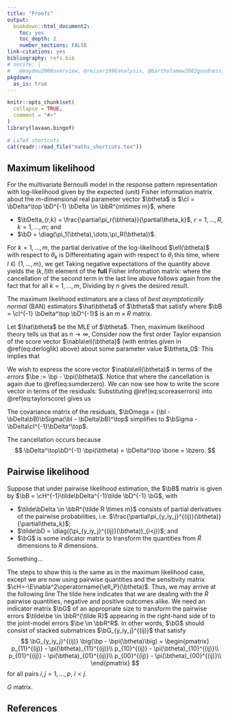 ```yaml
---
title: "Proofs"
output:
  bookdown::html_document2:
    toc: yes
    toc_depth: 2
    number_sections: FALSE
link-citations: yes
bibliography: refs.bib
# nocite: |
#   @maydeu2008overview, @reiser1996analysis, @bartholomew2002goodness, @katsikatsou2012pairwise
pkgdown:
  as_is: true
---
```


```r
knitr::opts_chunk$set(
  collapse = TRUE,
  comment = "#>"
)
library(lavaan.bingof)
```

```r
# LaTeX shortcuts 
cat(readr::read_file("maths_shortcuts.tex"))
``` 

<!-- Extra LaTeX commands -->
\newcommand{\pimod}[1]{\pi_{#1}(\btheta)}
\newcommand{\Sigmaystar}{\bSigma_{\by^*}}
\newcommand{\pl}{\operatorname{\ell_P}}
\newcommand{\mlepl}{\hat\btheta_{\text{PL}}}
\newcommand{\mle}{\hat\btheta_{\text{ML}}}
\newcommand{\pimodpl}{\pi_{y_iy_j}^{(ij)}(\btheta)}
\newcommand{\tr}{\operatorname{tr}}
\color{black}
<!-- Extra LaTeX commands -->

## Maximum likelihood

::: {.proposition}
For the multivariate Bernoulli model in the response pattern representation with log-likelihood given by
\begin{equation}
\ell(\btheta) = \sum_{r=1}^{R} \hat n_r \log \pimod{r},
\end{equation}
the expected (unit) Fisher information matrix about the $m$-dimensional real parameter vector $\btheta$ is $\cI = \bDelta^\top \bD^{-1} \bDelta \in \bbR^{m\times m}$, where

- $\bDelta_{r,k} = \frac{\partial\pi_r(\btheta)}{\partial\theta_k}$, $r=1,\dots,R$, $k=1,\dots,m$; and
- $\bD = \diag(\pi_1(\btheta),\dots,\pi_R(\btheta))$.

:::

::: {.proof}
For $k=1,\dots,m$, the partial derivative of the log-likelihood $\ell(\btheta)$ with respect to $\theta_k$ is
\begin{equation}
\frac{\partial\ell(\btheta)}{\partial\theta_k} 
= \sum_{r=1}^{R} \hat n_r \frac{\partial\log \pimod{r}}{\partial\theta_k}
= \sum_{r=1}^{R}  \frac{\hat n_r}{\pimod{r}} \frac{\partial \pimod{r}}{\partial\theta_k}. (\#eq:derloglik)
\end{equation}
<!-- Evidently, we may write the score function as -->
<!-- \begin{equation} -->
<!-- \nabla \ell(\btheta) = \bDelta^\top \bD^{-1} \hat\bn \in \bbR^q. -->
<!-- \end{equation} -->
<!-- As $\hat\bn^\top = (\hat n_1,\dots,\hat n_R)$ represents a multivariate binomial vector, we have that $\E \hat\bn = n\bpi(\btheta)$ and $\Var(\hat\bn) = n(\bD - \pimod{}\pimod{}^\top)$. -->
Differentiating again with respect to $\theta_l$ this time, where $l\in\{1,\dots,m\}$, we get
\begin{equation}\label{eq:der_score}
\frac{\partial\ell(\btheta)}{\partial\theta_k\partial\theta_l} 
= \sum_{r=1}^{R}  \frac{\hat n_r}{\pimod{r}} \frac{\partial^2 \pimod{r}}{\partial\theta_k\partial\theta_l} - \sum_{r=1}^{R}  \frac{\hat n_r}{\pimod{r}^2} \frac{\partial \pimod{r}}{\partial\theta_k} \frac{\partial \pimod{r}}{\partial\theta_l}.
\end{equation}
Taking negative expectations of the quantity above yields the $(k,l)$th element of the **full** Fisher information matrix:
\begin{align}\label{eq:negexpscore}
-\E\left[\frac{\partial\ell(\btheta)}{\partial\theta_k\partial\theta_l}  \right] 
&= \sum_{r=1}^{R}  \frac{\E (\hat n_r)}{\pimod{r}^2} \frac{\partial \pimod{r}}{\partial\theta_k} \frac{\partial \pimod{r}}{\partial\theta_l}  - \sum_{r=1}^{R}  \frac{\E (\hat n_r)}{\pimod{r}} \frac{\partial^2 \pimod{r}}{\partial\theta_k\partial\theta_l}  \nonumber  \\
&=  n\sum_{r=1}^{R}  \frac{\cancel{\pimod{r}}}{\pimod{r}^{\cancel{2}}} \frac{\partial \pimod{r}}{\partial\theta_k} \frac{\partial \pimod{r}}{\partial\theta_l} -  n\sum_{r=1}^{R}  \frac{\cancel{\pimod{r}}}{\cancel{\pimod{r}}} \frac{\partial^2 \pimod{r}}{\partial\theta_k\partial\theta_l} \nonumber \\
&= n\sum_{r=1}^{R}  \frac{1}{\pimod{r}} \frac{\partial \pimod{r}}{\partial\theta_k} \frac{\partial \pimod{r}}{\partial\theta_l} -    \cancel{ n\sum_{r=1}^{R} \frac{\partial^2 \pimod{r}}{\partial\theta_k\partial\theta_l} } ,
\end{align}
where the cancellation of the second term in the last line above follows again from the fact that for all $k=1,\dots,m$,
\begin{equation}
\sum_{r=1}^R \pimod{r} = 1 \ \ \Rightarrow \ \  \sum_{r=1}^R \frac{\partial \pimod{r}}{\partial\theta_k}  = 0.  (\#eq:sumderzero)
\end{equation}
Dividing by $n$ gives the desired result.


<!-- Clearly, \eqref{eq:negexpscore} is the entry of the $k$th row and $j$th column of the matrix $\cI(\btheta) = N \bDelta^\top \bD^{-1} \bDelta^\top$ found earlier. -->





:::


::: {.proposition}
The maximum likelihood estimators are a class of *best asymptotically normal* (BAN) estimators $\hat\btheta$ of $\btheta$ that satisfy
\begin{equation}
\sqrt n (\hat\btheta - \btheta) = \sqrt n \, \bB \big(\bp - \bpi(\btheta)\big) + o(1),
(\#eq:ban)
\end{equation}
where $\bB = \cI^{-1} \bDelta^\top \bD^{-1}$ is an $m\times R$ matrix.
:::

::: {.proof}
Let $\hat\btheta$ be the MLE of $\btheta$.
Then, maximum likelihood theory tells us that as $n\to\infty$,
\begin{equation}\label{eq:limitdisttheta}
\sqrt n (\hat\btheta - \btheta) \xrightarrow{\text D} \N(\bzero, \cI^{-1}).
\end{equation}
Consider now the first order Taylor expansion of the score vector $\nabla\ell(\btheta)$ (with entries given in \@ref(eq:derloglik) above) about some parameter value $\btheta_0$:
\begin{align}
\nabla \ell (\btheta) 
&= \nabla \ell(\btheta_0) + 
\textcolor{gray}{\frac{n}{n}} \nabla^2\ell(\btheta_0) 
(\btheta - \btheta_0 ) + o(n^{-1/2})  \\
&\xrightarrow{\text P} \nabla \ell(\btheta_0) - n\cI (\btheta - \btheta_0)   \ \text{as $n\to\infty$}.
\end{align}
This implies that
\begin{align}
\cancelto{0}{\nabla \ell (\hat\btheta)} 
&\approx \nabla \ell(\btheta) + n\cI (\btheta - \hat\btheta)  \\
\Rightarrow (\hat\btheta-\btheta) &= \frac{1}{n} \cI^{-1} \nabla\ell(\btheta) \nonumber \\
\Rightarrow \sqrt n (\hat\btheta-\btheta) &= \frac{\sqrt n}{n} \cI^{-1} \nabla\ell(\btheta) (\#eq:taylorscore)
\end{align}

We wish to express the score vector $\nabla\ell(\btheta)$ in terms of the *errors* $\be := \bp - \bpi(\btheta)$.
Notice that
\begin{align*}
n \sum_{r=1}^{R} \big(p_r - \pimod{r}\big) \frac{1}{\pimod{r}}\frac{\partial\pimod{r}}{\partial\theta_k}
&= \sum_{r=1}^{R}  \frac{\overbrace{n p_r}^{\hat n_r}}{\pimod{r}}\frac{\partial\pimod{r}}{\partial\theta_k}
-
n \sum_{r=1}^{R}  \frac{\pimod{r}}{\pimod{r}}\frac{\partial\pimod{r}}{\partial\theta_k}
\\
&= \frac{\partial\ell(\theta)}{\partial\theta_k} 
-
\cancel{ n \sum_{r=1}^{R}  \frac{\partial\pimod{r}}{\partial\theta_k}},
\end{align*}
where the cancellation is again due to \@ref(eq:sumderzero).
We can now see how to write the score vector in terms of the residuals:
\begin{equation} 
\nabla\ell(\btheta) = n \bDelta^\top \bD^{-1} \big(\bp - \bpi(\btheta)\big). (\#eq:scoreaserrors)
\end{equation}
Substituting \@ref(eq:scoreaserrors) into \@ref(eq:taylorscore) gives us
\begin{align}
\sqrt n (\hat\btheta-\btheta) 
&\approx \sqrt n \ \cI^{-1} \bDelta^\top \bD^{-1} \ \big(\bp - \bpi(\btheta)\big) (\#eq:subB).
\end{align}
:::

::: {.proposition}
The covariance matrix of the residuals, $\bOmega = (\bI - \bDelta\bB)\bSigma(\bI - \bDelta\bB)^\top$ simplifies to $\bSigma - \bDelta\cI^{-1}\bDelta^\top$.
:::

::: {.proof}
\begin{align}
\bOmega 
&= \bSigma - \bDelta\bB\bSigma - \bSigma\bB^\top\bDelta^\top + \bDelta\bB\bSigma\bB^\top\bDelta^\top \nonumber \\
&= \bSigma - \bDelta  \cI^{-1} \bDelta^\top \bD^{-1} (\bD - \bpi(\btheta)\bpi(\btheta)^\top) - \bSigma\bB^\top\bDelta^\top + \bDelta\bB\bSigma\bB^\top\bDelta^\top \nonumber \\
&= \bSigma - \bDelta  \cI^{-1} \bDelta^\top  - 
\cancel{\bDelta  \cI^{-1} \bDelta^\top\bD^{-1} \bpi(\btheta)\bpi(\btheta)^\top} 
- \bSigma\bB^\top\bDelta^\top + \bDelta\bB\bSigma\bB^\top\bDelta^\top \nonumber \\
&= \bSigma - \bDelta  \cI^{-1} \bDelta^\top - \bDelta \cI^{-1} \bDelta^\top +  \bDelta \cI^{-1} \overbrace{ \bDelta^\top \bD^{-1}\bDelta}^{\cI} \cI^{-1} \bDelta^\top \nonumber \\
&=  \bSigma - \bDelta  \cI^{-1} \bDelta^\top.
\end{align}

The cancellation occurs because 
$$
\bDelta^\top\bD^{-1} \bpi(\btheta) = \bDelta^\top \bone = \bzero.
$$
:::


## Pairwise likelihood

Suppose that under pairwise likelihood estimation, the $\bB$ matrix is given by $\bB = \cH^{-1}\tilde\bDelta^{-1}\tilde \bD^{-1} \bG$, with 

- $\tilde\bDelta \in \bbR^{\tilde R \times m}$ consists of partial derivatives of the pairwise probabilities, i.e. $\frac{\partial\pimodpl}{\partial\theta_k}$;
- $\tilde\bD = \diag((\pimodpl)_{i<j})$; and 
- $\bG$ is some indicator matrix to transform the quantities from $\tilde R$ dimensions to $R$ dimensions.

::: {.proposition name=""}

Something...
:::  

::: {.proof}
The steps to show this is the same as in the maximum likelihood case, except we are now using pairwise quantities and the sensitivity matrix $\cH=-\E\nabla^2\pl(\btheta)$.
Thus, we may arrive at the following line 
\begin{equation}
\nabla\pl(\btheta) = n \tilde\bDelta^\top \tilde\bD^{-1} \big(
\myoverbrace{ \tilde  \bp - \tilde \bpi(\btheta) }{\tilde\be}\big). (\#eq:scorewithpairwiseresid)
\end{equation}
The tilde here indicates that we are dealing with the $\tilde R$ pairwise quantities, negative and positive outcomes alike.
We need an indicator matrix $\bG$ of an appropriate size to transform the pairwise errors $\tilde\be \in \bbR^{\tilde R}$ appearing in the right-hand side of \eqref{eq:scorewithpairwiseresid} to the joint-model errors $\be \in \bbR^R$.
In other words, $\bG$ should consist of stacked submatrices $\bG_{y_iy_j}^{(ij)}$ that satisfy
$$
\bG_{y_iy_j}^{(ij)} 
\big(\bp - \bpi(\btheta)\big) = 
\begin{pmatrix}
p_{11}^{(ij)} - \pi(\btheta)_{11}^{(ij)}\\
p_{10}^{(ij)} - \pi(\btheta)_{10}^{(ij)}\\
p_{01}^{(ij)} - \pi(\btheta)_{01}^{(ij)}\\
p_{00}^{(ij)} - \pi(\btheta)_{00}^{(ij)}\\
\end{pmatrix}
$$
for all pairs $i,j=1,\dots,p$, $i<j$. 
:::    


::: {.proposition name=""}
$G$ matrix.
:::  


## References
